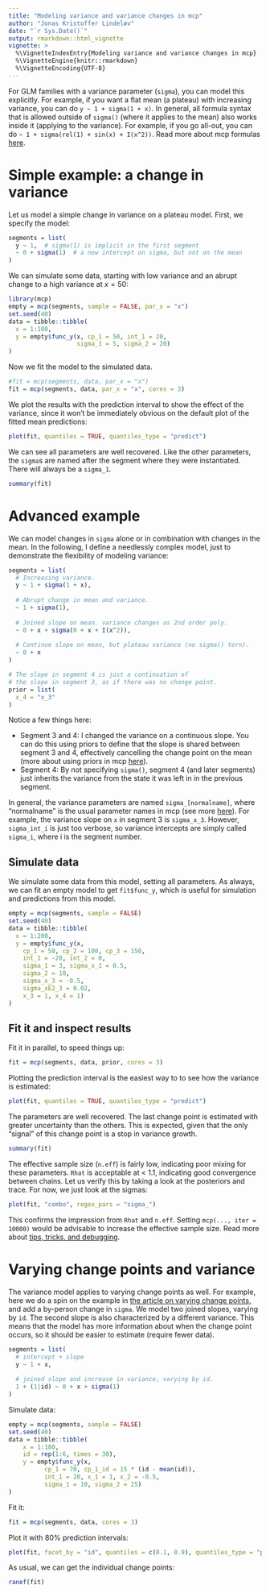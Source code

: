 ```yaml
---
title: "Modeling variance and variance changes in mcp"
author: "Jonas Kristoffer Lindeløv"
date: "`r Sys.Date()`"
output: rmarkdown::html_vignette
vignette: >
  %\VignetteIndexEntry{Modeling variance and variance changes in mcp}
  %\VignetteEngine{knitr::rmarkdown}
  %\VignetteEncoding{UTF-8}
---
```


For GLM families with a variance parameter (`sigma`), you can model this explicitly. For example, if you want a flat mean (a plateau) with increasing variance, you can do `y ~ 1 + sigma(1 + x)`. In general, all formula syntax that is allowed outside of `sigma()` (where it applies to the mean) also works inside it (applying to the variance). For example, if you go all-out, you can do `~ 1 + sigma(rel(1) + sin(x) + I(x^2))`. Read more about mcp formulas [here](../articles/formulas.html). 


# Simple example: a change in variance
Let us model a simple change in variance on a plateau model. First, we specify the model:

```r
segments = list(
  y ~ 1,  # sigma(1) is implicit in the first segment
  ~ 0 + sigma(1)  # a new intercept on sigma, but not on the mean
)
```

We can simulate some data, starting with low variance and an abrupt change to a high variance at $x = 50$:

```r
library(mcp)
empty = mcp(segments, sample = FALSE, par_x = "x")
set.seed(40)
data = tibble::tibble(
  x = 1:100,
  y = empty$func_y(x, cp_1 = 50, int_1 = 20, 
                   sigma_1 = 5, sigma_2 = 20)
)
```


Now we fit the model to the simulated data.

```r
#fit = mcp(segments, data, par_x = "x")
fit = mcp(segments, data, par_x = "x", cores = 3)
```
We plot the results with the prediction interval to show the effect of the variance, since it won't be immediately obvious on the default plot of the fitted mean predictions:

```r
plot(fit, quantiles = TRUE, quantiles_type = "predict")
```


We can see all parameters are well recovered. Like the other parameters, the `sigma`s are named after the segment where they were instantiated. There will always be a `sigma_1`.

```r
summary(fit)
```


# Advanced example
We can model changes in `sigma` alone or in combination with changes in the mean. In the following, I define a needlessly complex model, just to demonstrate the flexibility of modeling variance:

```r
segments = list(
  # Increasing variance.
  y ~ 1 + sigma(1 + x),
  
  # Abrupt change in mean and variance.
  ~ 1 + sigma(1),
  
  # Joined slope on mean. variance changes as 2nd order poly.
  ~ 0 + x + sigma(0 + x + I(x^2)),
  
  # Continue slope on mean, but plateau variance (no sigma() tern).
  ~ 0 + x
)

# The slope in segment 4 is just a continuation of 
# the slope in segment 3, as if there was no change point.
prior = list(
  x_4 = "x_3"
)
```

Notice a few things here:

 * Segment 3 and 4: I changed the variance on a continuous slope. You can do this using priors to define that the slope is shared between segment 3 and 4, effectively cancelling the change point on the mean (more about using priors in mcp [here](../articles/priors.html)).
 * Segment 4: By not specifying `sigma()`, segment 4 (and later segments) just inherits the variance from the state it was left in in the previous segment. 

In general, the variance parameters are named `sigma_[normalname]`, where "normalname" is the usual parameter names in mcp (see more [here](../articles/formulas.html)). For example, the variance slope on `x` in segment 3 is `sigma_x_3`. However, `sigma_int_i` is just too verbose, so variance intercepts are simply called `sigma_i`, where i is the segment number.



## Simulate data
We simulate some data from this model, setting all parameters. As always, we can fit an empty model to get `fit$func_y`, which is useful for simulation and predictions from this model.

```r
empty = mcp(segments, sample = FALSE)
set.seed(40)
data = tibble::tibble(
  x = 1:200,
  y = empty$func_y(x,
    cp_1 = 50, cp_2 = 100, cp_3 = 150,
    int_1 = -20, int_2 = 0,
    sigma_1 = 3, sigma_x_1 = 0.5,
    sigma_2 = 10, 
    sigma_x_3 = -0.5,
    sigma_xE2_3 = 0.02,
    x_3 = 1, x_4 = 1)
)
```


## Fit it and inspect results
Fit it in parallel, to speed things up:

```r
fit = mcp(segments, data, prior, cores = 3)
```

Plotting the prediction interval is the easiest way to to see how the variance is estimated:

```r
plot(fit, quantiles = TRUE, quantiles_type = "predict")
```

The parameters are well recovered. The last change point is estimated with greater uncertainty than the others. This is expected, given that the only "signal" of this change point is a stop in variance growth.

```r
summary(fit)
```

The effective sample size (`n.eff`) is fairly low, indicating poor mixing for these parameters. `Rhat` is acceptable at < 1.1, indicating good convergence between chains. Let us verify this by taking a look at the posteriors and trace. For now, we just look at the sigmas:

```r
plot(fit, "combo", regex_pars = "sigma_")
```

This confirms the impression from `Rhat` and `n.eff`. Setting `mcp(..., iter = 10000)` would be advisable to increase the effective sample size. Read more about [tips, tricks, and debugging](../articles/debug.html).




# Varying change points and variance
The variance model applies to varying change points as well. For example, here we do a spin on the example in [the article on varying change points](../articles/varying.html), and add a by-person change in `sigma`. We model two joined slopes, varying by `id`. The second slope is also characterized by a different variance. This means that the model has more information about when the change point occurs, so it should be easier to estimate (require fewer data).

```r
segments = list(
  # intercept + slope
  y ~ 1 + x,
  
  # joined slope and increase in variance, varying by id.
  1 + (1|id) ~ 0 + x + sigma(1)
)
```

Simulate data:
```r
empty = mcp(segments, sample = FALSE)
set.seed(40)
data = tibble::tibble(
    x = 1:180,
    id = rep(1:6, times = 30),
    y = empty$func_y(x, 
          cp_1 = 70, cp_1_id = 15 * (id - mean(id)),
          int_1 = 20, x_1 = 1, x_2 = -0.5,
          sigma_1 = 10, sigma_2 = 25)
)
```

Fit it:
```r
fit = mcp(segments, data, cores = 3)
```

Plot it with 80% prediction intervals:
```r
plot(fit, facet_by = "id", quantiles = c(0.1, 0.9), quantiles_type = "predict")
```


As usual, we can get the individual change points:
```r
ranef(fit)
```


